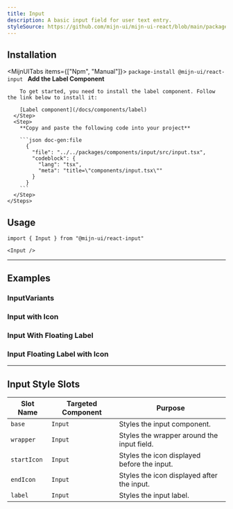 ```yaml
---
title: Input
description: A basic input field for user text entry.
styleSource: https://github.com/mijn-ui/mijn-ui-react/blob/main/packages/theme/src/components/input.ts
---
```


<ComponentPreview name="input-example" />

## Installation

<MijnUITabs items={["Npm", "Manual"]}>
  <MijnUITabsContent value="Npm">
    ```package-install
    @mijn-ui/react-input
    ```
    </MijnUITabsContent>
    <MijnUITabsContent value="Manual">
      <Steps>
      <Step>
        **Add the Label Component**

        To get started, you need to install the label component. Follow the link below to install it:

        [Label component](/docs/components/label)
      </Step>
      <Step>
        **Copy and paste the following code into your project**

        ```json doc-gen:file
          {
            "file": "../../packages/components/input/src/input.tsx",
            "codeblock": {
              "lang": "tsx",
              "meta": "title=\"components/input.tsx\""
            }
          }
        ```
      </Step>
    </Steps>

  </MijnUITabsContent>
</MijnUITabs>

## Usage

```tsx
import { Input } from "@mijn-ui/react-input"
```

```tsx
<Input />
```

---

## Examples

### InputVariants

<ComponentPreview name="input-variants" className="flex-col gap-6" />

### Input with Icon

<ComponentPreview name="input-with-icon" />

### Input With Floating Label

<ComponentPreview name="input-floating-label" />

### Input Floating Label with Icon

<ComponentPreview name="input-floating-label-icon" />

---

## Input Style Slots

| **Slot Name** | **Targeted Component** | **Purpose**                                 |
| ------------- | ---------------------- | ------------------------------------------- |
| `base`        | `Input`                | Styles the input component.                 |
| `wrapper`     | `Input`                | Styles the wrapper around the input field.  |
| `startIcon`   | `Input`                | Styles the icon displayed before the input. |
| `endIcon`     | `Input`                | Styles the icon displayed after the input.  |
| `label`       | `Input`                | Styles the input label.                     |
